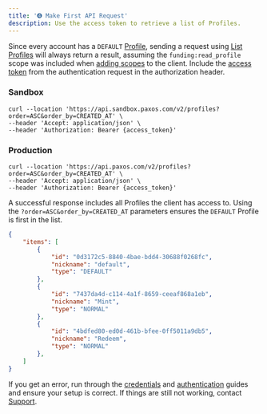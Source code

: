 ```yaml
---
title: '➍ Make First API Request'
description: Use the access token to retrieve a list of Profiles.
---
```


[access token]: /developer/authenticate#token
[adding scopes]: /developer/authenticate#scopes
[Profile]: /api-reference/profiles
[List Profiles]: /api-reference/endpoints/profiles/list-profiles
[credentials]: /developer/credentials
[authentication]: /developer/authenticate
[Support]: https://support.paxos.com

Since every account has a `DEFAULT` [Profile], sending a request using [List Profiles] will always return a result, assuming the `funding:read_profile` scope was included when [adding scopes] to the client.
Include the [access token] from the authentication request in the authorization header.
### Sandbox

```shell  highlight={3}
curl --location 'https://api.sandbox.paxos.com/v2/profiles?order=ASC&order_by=CREATED_AT' \
--header 'Accept: application/json' \
--header 'Authorization: Bearer {access_token}'
```
### Production

```shell   highlight={3}
curl --location 'https://api.paxos.com/v2/profiles?order=ASC&order_by=CREATED_AT' \
--header 'Accept: application/json' \
--header 'Authorization: Bearer {access_token}'
```
A successful response includes all Profiles the client has access to.
Using the `?order=ASC&order_by=CREATED_AT` parameters ensures the `DEFAULT` Profile is first in the list.

```json highlight={3-7}
{
    "items": [
        {
            "id": "0d3172c5-8840-4bae-bdd4-30688f0268fc",
            "nickname": "default",
            "type": "DEFAULT"
        },
        {
            "id": "7437da4d-c114-4a1f-8659-ceeaf868a1eb",
            "nickname": "Mint",
            "type": "NORMAL"
        },
        {
            "id": "4bdfed80-ed0d-461b-bfee-0ff5011a9db5",
            "nickname": "Redeem",
            "type": "NORMAL"
        },
    ]
}

```

If you get an error, run through the [credentials] and [authentication] guides and ensure your setup is correct.
If things are still not working, contact [Support].
